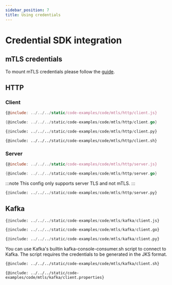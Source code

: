 ```yaml
---
sidebar_position: 7
title: Using credentials
---
```



# Credential SDK integration

## mTLS credentials

To mount mTLS credentials please follow the [guide](/guides/k8s-mtls/).

## HTTP
### Client

<Tabs>
<TabItem value="js" label="JS" default>

```js
{@include: ../../../static/code-examples/code/mtls/http/client.js}
```
</TabItem>
<TabItem value="go" label="GO">

```go
{@include: ../../../static/code-examples/code/mtls/http/client.go}
```
</TabItem>
<TabItem value="python" label="Python">

```python
{@include: ../../../static/code-examples/code/mtls/http/client.py}
```
</TabItem>
<TabItem value="curl" label="cURL">

```shell
{@include: ../../../static/code-examples/code/mtls/http/client.sh}
```
</TabItem>
</Tabs>

### Server

<Tabs>
<TabItem value="js" label="JS" default>

```js
{@include: ../../../static/code-examples/code/mtls/http/server.js}
```
</TabItem>
<TabItem value="go" label="GO">

```go
{@include: ../../../static/code-examples/code/mtls/http/server.go}
```
</TabItem>
<TabItem value="python" label="Python">

:::note
This config only supports server TLS and not mTLS.
:::

```python
{@include: ../../../static/code-examples/code/mtls/http/server.py}
```
</TabItem>
</Tabs>

## Kafka
<Tabs>
<TabItem value="js" label="JS" default>

```python
{@include: ../../../static/code-examples/code/mtls/kafka/client.js}
```
</TabItem>
<TabItem value="go" label="GO">

```python
{@include: ../../../static/code-examples/code/mtls/kafka/client.go}
```
</TabItem>
<TabItem value="python" label="Python">

```python
{@include: ../../../static/code-examples/code/mtls/kafka/client.py}
```
</TabItem>
<TabItem value="bash" label="Bash" default>
You can use Kafka's builtin kafka-console-consumer.sh script to connect to Kafka. The script requires the credentials
to be generated in the JKS format.
<Tabs>
<TabItem value="bash" label="Bash" default>

```bash
{@include: ../../../static/code-examples/code/mtls/kafka/client.sh}
```
</TabItem>
<TabItem value="client.properties" label="client.properties">

```properties
{@include: ../../../static/code-examples/code/mtls/kafka/client.properties}
```
</TabItem>
</Tabs>
</TabItem>
</Tabs>
